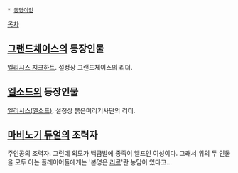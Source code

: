  * [[동명이인]]

[[목차]]
== [[그랜드체이스]]의 등장인물 ==
[[엘리시스 지크하트]]. 설정상 그랜드체이스의 리더.

== [[엘소드]]의 등장인물 ==
[[엘리시스(엘소드)]]. 설정상 붉은머리기사단의 리더.

== [[마비노기 듀얼]]의 조력자 ==
주인공의 조력자. 그런데 외모가 백금발에 종족이 엘프인 여성이다. 그래서 위의 두 인물을 모두 아는 플레이어들에게는 '본명은 [[리르 에류엘|리르]]'란 농담이 있다고...

